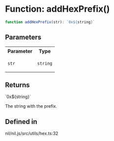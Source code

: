 # Function: addHexPrefix()

```ts
function addHexPrefix(str): `0x${string}`
```

## Parameters

<table>
<tr>
<th>Parameter</th>
<th>Type</th>
</tr>
<tr>
<td>

`str`

</td>
<td>

`string`

</td>
</tr>
</table>

## Returns

\`0x$\{string\}\`

The string with the prefix.

## Defined in

nil/nil.js/src/utils/hex.ts:32
